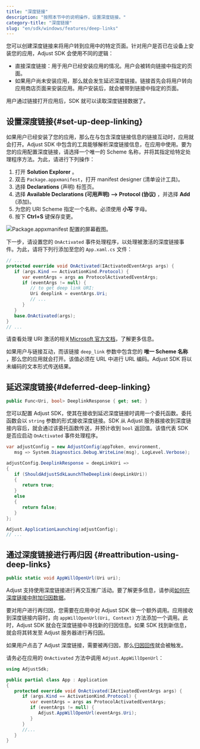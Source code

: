 ```yaml
---
title: "深度链接"
description: "按照本节中的说明操作，设置深度链接。"
category-title: "深度链接"
slug: "en/sdk/windows/features/deep-links"
---
```

您可以创建深度链接来将用户转到应用中的特定页面。针对用户是否已在设备上安装您的应用，Adjust SDK 会使用不同的逻辑：

* 直接深度链接：用于用户已经安装应用的情况。用户会被转向链接中指定的页面。
* 如果用户尚未安装应用，那么就会发生延迟深度链接。链接首先会将用户转向应用商店页面来安装应用。用户安装后，就会被带到链接中指定的页面。

用户通过链接打开应用后，SDK 就可以读取深度链接数据了。

设置深度链接\{\#set\-up\-deep\-linking\}
----------------------------------------

如果用户已经安装了您的应用，那么在与包含深度链接信息的链接互动时，应用就会打开。Adjust SDK 中包含的工具能够解析深度链接信息，在应用中使用。要为您的应用配置深度链接，请选择一个唯一的 Scheme 名称，并将其指定给特定处理程序方法。为此，请进行下列操作：

1. 打开 **Solution Explorer** 。
2. 双击 `Package.appxmanifest`，打开 manifest designer \(清单设计工具\)。
3. 选择 **Declarations** \(声明\) 标签页。
4. 选择 **Available Declarations \(可用声明\) \-\-> Protocol \(协议\)** ，并选择 **Add** \(添加\)。
5. 为您的 URI Scheme 指定一个名称。必须使用 **小写** 字母。
6. 按下 **Ctrl\+S** 键保存变更。

![Package.appxmanifest 配置的屏幕截图。](@images/windows/deep-links/1-configuration.png)

下一步，请设置您的 `OnActivated` 事件处理程序，以处理被激活的深度链接事件。为此，请将下列行添加至您的 `App.xaml.cs` 文件：
<codeblock title="App.xaml.cs"> 

```cs
// ...
protected override void OnActivated(IActivatedEventArgs args) {
   if (args.Kind == ActivationKind.Protocol) {
      var eventArgs = args as ProtocolActivatedEventArgs;
      if (eventArgs != null) {
         // to get deep link URI:
         Uri deeplink = eventArgs.Uri;
         // ...
      }
   }
   base.OnActivated(args);
}
// ...
```

</CodeBlock> <callout type="seealso"> 

请查看处理 URI 激活的相关[Microsoft 官方文档](https://learn.microsoft.com/en-us/windows/uwp/launch-resume/handle-uri-activation)，了解更多信息。
</Callout> 

如果用户与链接互动，而该链接 `deep_link` 参数中包含您的 **唯一 Scheme 名称** ，那么您的应用就会打开。该值必须在 URL 中进行 URL 编码。Adjust SDK 将以未编码的文本形式传送结果。

延迟深度链接\{\#deferred\-deep\-linking\}
----------------------------------------

<codeblock title="属性声明"> 

```cs
public Func<Uri, bool> DeeplinkResponse { get; set; }
```

</CodeBlock> 

您可以配置 Adjust SDK，使其在接收到延迟深度链接时调用一个委托函数。委托函数会以 `string` 参数的形式接收深度链接。SDK 从 Adjust 服务器接收到深度链接内容后，就会通过该委托函数传送，并预计收到 `bool` 返回值。该值代表 SDK 是否应启动 `OnActivated` 事件处理程序。
<codeblock highlight="{range: 4-14}"> 

```cs
var adjustConfig = new AdjustConfig(appToken, environment,
   msg => System.Diagnostics.Debug.WriteLine(msg), LogLevel.Verbose);

adjustConfig.DeeplinkResponse = deepLinkUri =>
{
   if (ShouldAdjustSdkLaunchTheDeeplink(deepLinkUri))
   {
      return true;
   }
   else
   {
      return false;
   }
};

Adjust.ApplicationLaunching(adjustConfig);
// ...
```

</CodeBlock> 

通过深度链接进行再归因 \{\#reattribution\-using\-deep\-links\}
---------------------------------------------------------

<codeblock title="方法签名"> 

```cs
public static void AppWillOpenUrl(Uri uri);
```

</CodeBlock> <callout type="seealso"> 

Adjust 支持使用深度链接进行再交互推广活动。要了解更多信息，请参阅[如何在深度链接中附加归因数据](https://help.adjust.com/en/article/manage-reattributions#track-reattributions-via-deep-link-clicks)。
</Callout> 

要对用户进行再归因，您需要在应用中对 Adjust SDK 做一个额外调用。应用接收到深度链接内容时，向 `appWillOpenUrl(Uri, Context)` 方法添加一个调用。此时，Adjust SDK 就会在深度链接中寻找新的归因信息。如果 SDK 找到新信息，就会将其转发至 Adjust 服务器进行再归因。

如果用户点击了 Adjust 深度链接，需要被再归因，那么[归因回传](/en/sdk/windows/features/attribution)就会被触发。

请务必在应用的 `OnActivated` 方法中调用 `Adjust.AppWillOpenUrl`：
<codeblock highlight="{range: 8-10}"> 

```cs
using AdjustSdk;

public partial class App : Application
{
   protected override void OnActivated(IActivatedEventArgs args) {
      if (args.Kind == ActivationKind.Protocol) {
         var eventArgs = args as ProtocolActivatedEventArgs;
         if (eventArgs != null) {
            Adjust.AppWillOpenUrl(eventArgs.Uri);
         }
      }
      //...
   }
}
```

</CodeBlock>

